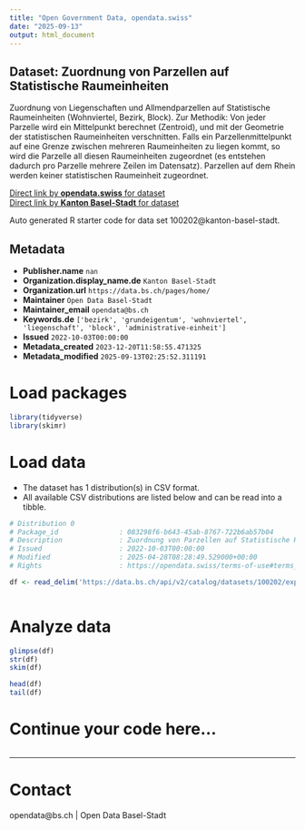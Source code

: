 ```yaml
---
title: "Open Government Data, opendata.swiss"
date: "2025-09-13"
output: html_document
---
```


## Dataset: Zuordnung von Parzellen auf Statistische Raumeinheiten

Zuordnung von Liegenschaften und Allmendparzellen auf Statistische Raumeinheiten (Wohnviertel, Bezirk, Block). Zur Methodik: Von jeder Parzelle wird ein Mittelpunkt berechnet (Zentroid), und mit der Geometrie der statistischen Raumeinheiten verschnitten. Falls ein Parzellenmittelpunkt auf eine Grenze zwischen mehreren Raumeinheiten zu liegen kommt, so wird die Parzelle all diesen Raumeinheiten zugeordnet (es entstehen dadurch pro Parzelle mehrere Zeilen im Datensatz). Parzellen auf dem Rhein werden keiner statistischen Raumeinheit zugeordnet.

[Direct link by **opendata.swiss** for dataset](https://opendata.swiss/de/dataset/zuordnung-von-parzellen-auf-statistische-raumeinheiten)<br>
[Direct link by **Kanton Basel-Stadt** for dataset](https://data.bs.ch/explore/dataset/100202/)

Auto generated R starter code for data set 100202@kanton-basel-stadt.

## Metadata

- **Publisher.name** `nan`
- **Organization.display_name.de** `Kanton Basel-Stadt`
- **Organization.url** `https://data.bs.ch/pages/home/`
- **Maintainer** `Open Data Basel-Stadt`
- **Maintainer_email** `opendata@bs.ch`
- **Keywords.de** `['bezirk', 'grundeigentum', 'wohnviertel', 'liegenschaft', 'block', 'administrative-einheit']`
- **Issued** `2022-10-03T00:00:00`
- **Metadata_created** `2023-12-20T11:58:55.471325`
- **Metadata_modified** `2025-09-13T02:25:52.311191`


# Load packages

```r

library(tidyverse)
library(skimr)

```

# Load data

-   The dataset has 1 distribution(s) in CSV format.
-   All available CSV distributions are listed below and can be read into a tibble.

```r

# Distribution 0
# Package_id               : 083298f6-b643-45ab-8767-722b6ab57b04
# Description              : Zuordnung von Parzellen auf Statistische Raumeinheiten (csv)
# Issued                   : 2022-10-03T00:00:00
# Modified                 : 2025-04-28T08:28:49.529000+00:00
# Rights                   : https://opendata.swiss/terms-of-use#terms_by

df <- read_delim('https://data.bs.ch/api/v2/catalog/datasets/100202/exports/csv?use_labels=true')



```

# Analyze data

```r

glimpse(df)
str(df)
skim(df)

head(df)
tail(df)

```

# Continue your code here...

```r

```

------------------------------------------------------------------------

# Contact

opendata@bs.ch | Open Data Basel-Stadt
